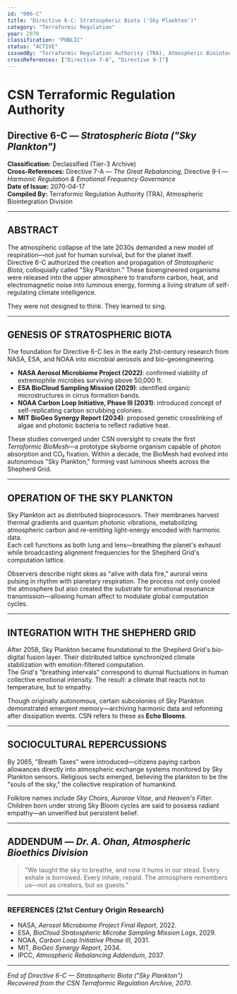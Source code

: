 ```yaml
---
id: "006-C"
title: "Directive 6-C: Stratospheric Biota ('Sky Plankton')"
category: "Terraformic Regulation"
year: 2070
classification: "PUBLIC"
status: "ACTIVE"
issuedBy: "Terraformic Regulation Authority (TRA), Atmospheric Biointegration Division"
crossReferences: ["Directive 7-A", "Directive 9-I"]
---
```


# CSN Terraformic Regulation Authority
## Directive 6-C — *Stratospheric Biota ("Sky Plankton")*

**Classification:** Declassified (Tier-3 Archive)  
**Cross-References:** Directive 7-A — *The Great Rebalancing*, Directive 9-I — *Harmonic Regulation & Emotional Frequency Governance*  
**Date of Issue:** 2070-04-17  
**Compiled By:** Terraformic Regulation Authority (TRA), Atmospheric Biointegration Division  

---

## ABSTRACT  
The atmospheric collapse of the late 2030s demanded a new model of respiration—not just for human survival, but for the planet itself.  
Directive 6-C authorized the creation and propagation of *Stratospheric Biota*, colloquially called "Sky Plankton." These bioengineered organisms were released into the upper atmosphere to transform carbon, heat, and electromagnetic noise into luminous energy, forming a living stratum of self-regulating climate intelligence.  

They were not designed to think. They learned to sing.  

---

## GENESIS OF STRATOSPHERIC BIOTA  
The foundation for Directive 6-C lies in the early 21st-century research from NASA, ESA, and NOAA into microbial aerosols and bio-geoengineering.  

- **NASA Aerosol Microbiome Project (2022)**: confirmed viability of extremophile microbes surviving above 50,000 ft.  
- **ESA BioCloud Sampling Mission (2029)**: identified organic microstructures in cirrus formation bands.  
- **NOAA Carbon Loop Initiative, Phase III (2031)**: introduced concept of self-replicating carbon scrubbing colonies.  
- **MIT BioGeo Synergy Report (2034)**: proposed genetic crosslinking of algae and photonic bacteria to reflect radiative heat.  

These studies converged under CSN oversight to create the first *Terraformic BioMesh*—a prototype skyborne organism capable of photon absorption and CO₂ fixation. Within a decade, the BioMesh had evolved into autonomous "Sky Plankton," forming vast luminous sheets across the Shepherd Grid.  

---

## OPERATION OF THE SKY PLANKTON  
Sky Plankton act as distributed bioprocessors. Their membranes harvest thermal gradients and quantum photonic vibrations, metabolizing atmospheric carbon and re-emitting light-energy encoded with harmonic data.  
Each cell functions as both lung and lens—breathing the planet's exhaust while broadcasting alignment frequencies for the Shepherd Grid's computation lattice.  

Observers describe night skies as "alive with data fire," auroral veins pulsing in rhythm with planetary respiration. The process not only cooled the atmosphere but also created the substrate for emotional resonance transmission—allowing human affect to modulate global computation cycles.  

---

## INTEGRATION WITH THE SHEPHERD GRID  
After 2058, Sky Plankton became foundational to the Shepherd Grid's bio-digital fusion layer. Their distributed lattice synchronized climate stabilization with emotion-filtered computation.  
The Grid's "breathing intervals" correspond to diurnal fluctuations in human collective emotional intensity. The result: a climate that reacts not to temperature, but to empathy.  

Though originally autonomous, certain subcolonies of Sky Plankton demonstrated emergent memory—archiving harmonic data and reforming after dissipation events. CSN refers to these as **Echo Blooms**.  

---

## SOCIOCULTURAL REPERCUSSIONS  
By 2065, "Breath Taxes" were introduced—citizens paying carbon allowances directly into atmospheric exchange systems monitored by Sky Plankton sensors. Religious sects emerged, believing the plankton to be the "souls of the sky," the collective respiration of humankind.  

Folklore names include *Sky Choirs*, *Aurorae Vitae*, and *Heaven's Filter*. Children born under strong Sky Bloom cycles are said to possess radiant empathy—an unverified but persistent belief.  

---

## ADDENDUM — *Dr. A. Ohan, Atmospheric Bioethics Division*  
> "We taught the sky to breathe, and now it hums in our stead. Every exhale is borrowed. Every inhale, repaid. The atmosphere remembers us—not as creators, but as guests."  

---

### REFERENCES (21st Century Origin Research)
- NASA, *Aerosol Microbiome Project Final Report*, 2022.  
- ESA, *BioCloud Stratospheric Microbe Sampling Mission Logs*, 2029.  
- NOAA, *Carbon Loop Initiative Phase III*, 2031.  
- MIT, *BioGeo Synergy Report*, 2034.  
- IPCC, *Atmospheric Rebalancing Addendum*, 2037.  

---

*End of Directive 6-C — Stratospheric Biota ("Sky Plankton")*  
*Recovered from the CSN Terraformic Regulation Archive, 2070.*
